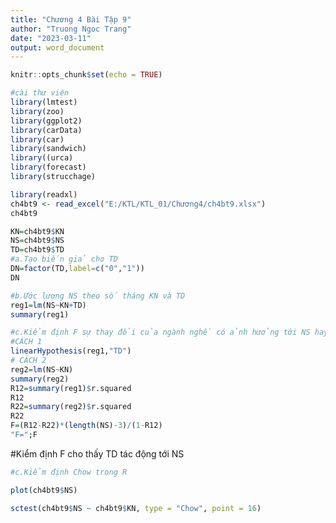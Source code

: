 ---
title: "Chương 4 Bài Tập 9"
author: "Truong Ngoc Trang"
date: "2023-03-11"
output: word_document
---

```{r setup, include=FALSE}
knitr::opts_chunk$set(echo = TRUE)
```

```{r}
#cài thư viện
library(lmtest)
library(zoo)
library(ggplot2)
library(carData)
library(car)
library(sandwich)
library((urca)
library(forecast)
library(strucchage)

```
```{r}
library(readxl)
ch4bt9 <- read_excel("E:/KTL/KTL_01/Chương4/ch4bt9.xlsx")
ch4bt9
```
```{r}
KN=ch4bt9$KN
NS=ch4bt9$NS
TD=ch4bt9$TD
#a.Tạo biến giả cho TD
DN=factor(TD,label=c("0","1"))
DN
```
```{r}
#b.Ước lượng NS theo số tháng KN và TD
reg1=lm(NS~KN+TD)
summary(reg1)
```
```{r}
#c.Kiểm định F sự thay đổi của ngành nghề có ảnh hưởng tới NS hay không?
#CÁCH 1
linearHypothesis(reg1,"TD")
# CÁCH 2
reg2=lm(NS~KN)
summary(reg2)
R12=summary(reg1)$r.squared
R12
R22=summary(reg2)$r.squared
R22
F=(R12-R22)*(length(NS)-3)/(1-R12)
"F=";F

```
#Kiểm định F cho thấy TD tác động tới NS
```{r}
#c.Kiểm định Chow trong R

plot(ch4bt9$NS)

sctest(ch4bt9$NS ~ ch4bt9$KN, type = "Chow", point = 16)
```

